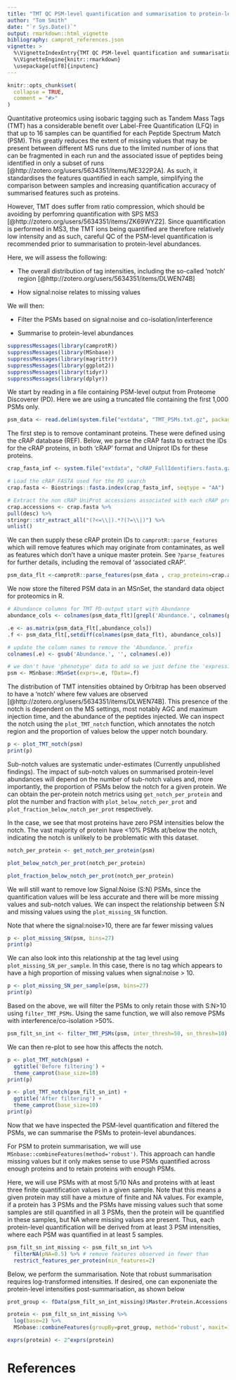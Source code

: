 ```yaml
---
title: "TMT QC PSM-level quantification and summarisation to protein-level abundance"
author: "Tom Smith"
date: "`r Sys.Date()`"
output: rmarkdown::html_vignette
bibliography: camprot_references.json
vignette: >
  %\VignetteIndexEntry{TMT QC PSM-level quantification and summarisation to protein-level abundance}
  %\VignetteEngine{knitr::rmarkdown}
  \usepackage[utf8]{inputenc}
---
```


```r
knitr::opts_chunk$set(
  collapse = TRUE,
  comment = "#>"
)
```

Quantitative proteomics using isobaric tagging such as Tandem Mass Tags (TMT) has a considerable benefit over Label-Free Quantification (LFQ) in that up to 16 samples can be quantified for each Peptide Spectrum Match (PSM). This greatly reduces the extent of missing values that may be present between different MS runs due to the limited number of ions that can be fragmented in each run and the associated issue of peptides being identified in only a subset of runs [@http://zotero.org/users/5634351/items/ME322P2A]. As such, it standardises the features quantified in each sample, simplifying the comparison between samples and increasing quantification accuracy of summarised features such as proteins.

However, TMT does suffer from ratio compression, which should be avoiding by perfomring quantification with SPS MS3 [@http://zotero.org/users/5634351/items/ZK69WYZ2]. Since quantification is performed in MS3, the TMT ions being quantified are therefore relatively low intensity and as such, careful QC of the PSM-level quantification is recommended prior to summarisation to protein-level abundances.

Here, we will assess the following:

- The overall distribution of tag intensities, including the so-called 'notch' region [@http://zotero.org/users/5634351/items/DLWEN74B]

- How signal:noise relates to missing values 

We will then:

- Filter the PSMs based on signal:noise and co-isolation/interference

- Summarise to protein-level abundances


```r
suppressMessages(library(camprotR))
suppressMessages(library(MSnbase))
suppressMessages(library(magrittr))
suppressMessages(library(ggplot2))
suppressMessages(library(tidyr))
suppressMessages(library(dplyr))
```

We start by reading in a file containing PSM-level output from Proteome Discoverer (PD). Here we are using a truncated file containing the first 1,000 PSMs only.
```r
psm_data <- read.delim(system.file("extdata", "TMT_PSMs.txt.gz", package = "camprotR"), stringsAsFactors=FALSE)
```

The first step is to remove contaminant proteins. These were defined using the cRAP database (REF). Below, we parse the cRAP fasta to extract the IDs for the cRAP proteins, in both 'cRAP' format and Uniprot IDs for these proteins.
```r
crap_fasta_inf <- system.file("extdata", "cRAP_FullIdentifiers.fasta.gz", package = "camprotR")

# Load the cRAP FASTA used for the PD search
crap.fasta <- Biostrings::fasta.index(crap_fasta_inf, seqtype = "AA")

# Extract the non cRAP UniProt accessions associated with each cRAP protein
crap.accessions <- crap.fasta %>% 
pull(desc) %>% 
stringr::str_extract_all("(?<=\\|).*?(?=\\|)") %>% 
unlist()
```

We can then supply these cRAP protein IDs to `camprotR::parse_features` which will remove features which may originate from contaminates, as well as features which don't have a unique master protein. See `?parse_features` for further details, including the removal of 'associated cRAP'.
```r
psm_data_flt <-camprotR::parse_features(psm_data , crap_proteins=crap.accessions, TMT=TRUE, level='PSM')
```
We now store the filtered PSM data in an MSnSet, the standard data object for proteomics in R.
```r
# Abundance columns for TMT PD-output start with Abundance 
abundance_cols <- colnames(psm_data_flt)[grepl('Abundance.', colnames(psm_data_flt))]

.e <- as.matrix(psm_data_flt[,abundance_cols])
.f <- psm_data_flt[,setdiff(colnames(psm_data_flt), abundance_cols)]

# update the column names to remove the 'Abundance.` prefix
colnames(.e) <- gsub('Abundance.', '', colnames(.e))

# we don't have 'phenotype' data to add so we just define the 'expression' data and 'feature' data
psm <- MSnbase::MSnSet(exprs=.e, fData=.f)
```

The distribution of TMT intensities obtained by Orbitrap has been observed to have a 'notch' where few values are observed [@http://zotero.org/users/5634351/items/DLWEN74B]. This presence of the notch is dependent on the MS settings, most notably AGC and maximum injection time, and the abundance of the peptides injected. We can inspect the notch using the `plot_TMT_notch` function, which annotates the notch region and the proportion of values below the upper notch boundary. 

```r
p <- plot_TMT_notch(psm)
print(p)

```

Sub-notch values are systematic under-estimates (Currently unpublished findings). The impact of sub-notch values on summarised protein-level abundances will depend on the number of sub-notch values and, more importantly, the proportion of PSMs below the notch for a given protein. We can obtain the per-protein notch metrics using `get_notch_per_protein` and plot the number and fraction with `plot_below_notch_per_prot` and `plot_fraction_below_notch_per_prot` respectively. 

In the case, we see that most proteins have zero PSM intensities below the notch. The vast majority of protein have <10% PSMs at/below the notch, indicating the notch is unlikely to be problematic with this dataset.
```r
notch_per_protein <- get_notch_per_protein(psm)

plot_below_notch_per_prot(notch_per_protein)
```

```r
plot_fraction_below_notch_per_prot(notch_per_protein)
```

We will still want to remove low Signal:Noise (S:N) PSMs, since the quantification values will be less accurate and there will be more missing values and sub-notch values. We can inspect the relationship between S:N and missing values using the `plot_missing_SN` function.

Note that where the signal:noise>10, there are far fewer missing values
```r
p <- plot_missing_SN(psm, bins=27)
print(p)
```

We can also look into this relationship at the tag level using `plot_missing_SN_per_sample`. In this case, there is no tag which appears to have a high proportion of missing values when signal:noise > 10.
```r
p <- plot_missing_SN_per_sample(psm, bins=27)
print(p)
```

Based on the above, we will filter the PSMs to only retain those with S:N>10 using `filter_TMT_PSMs`. Using the same function, we will also remove PSMs with interference/co-isolation >50%.
```r
psm_filt_sn_int <- filter_TMT_PSMs(psm, inter_thresh=50, sn_thresh=10)
```
We can then re-plot to see how this affects the notch.
```r
p <- plot_TMT_notch(psm) +
  ggtitle('Before filtering') +
  theme_camprot(base_size=10)
print(p)

p <- plot_TMT_notch(psm_filt_sn_int) +
  ggtitle('After filtering') +
  theme_camprot(base_size=10)
print(p)


```

Now that we have inspected the PSM-level quantification and filtered the PSMs, we can summarise the PSMs to protein-level abundances. 

For PSM to protein summarisation, we will use `MSnbase::combineFeatures(method='robust')`. This approach can handle missing values but it only makes sense to use PSMs quantified across enough proteins and to retain proteins with enough PSMs.

Here, we will use PSMs with at most 5/10 NAs and proteins with at least three finite quantification values in a given sample. Note that this means a given protein may still have a mixture of finite and NA values. For example, if a protein has 3 PSMs and the PSMs have missing values such that some samples are still quantified in all 3 PSMs, then the protein will be quantified in these samples, but NA where missing values are present. Thus, each protein-level quantification will be derived from at least 3 PSM intensities, where each PSM was quantified in at least 5 samples.


```r
psm_filt_sn_int_missing <- psm_filt_sn_int %>% 
  filterNA(pNA=0.5) %>% # remove features observed in fewer than 
  restrict_features_per_protein(min_features=2)
```

Below, we perform the summarisation. Note that robust summarisation requires log-transformed intensities. If desired, one can exponeniate the protein-level intensities post-summarisation, as shown below 
```r
prot_group <- fData(psm_filt_sn_int_missing)$Master.Protein.Accessions

protein <- psm_filt_sn_int_missing %>%
  log(base=2) %>%
  MSnbase::combineFeatures(groupBy=prot_group, method='robust', maxit=1000)

exprs(protein) <- 2^exprs(protein)

```
# References

